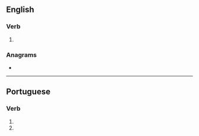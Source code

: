 ==English==

===Verb===
{{head|en|verb form}}

# {{en-third-person singular of|anodize}}

===Anagrams===
* {{anagrams|en|a=adeinosz|Adonizes|adonizes}}

----

==Portuguese==

===Verb===
{{head|pt|verb form}}

# {{inflection of|anodizar||2|s|pres|subj|lang=pt}}
# {{inflection of|anodizar||2|s|negative|impr|lang=pt}}